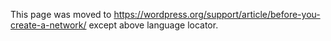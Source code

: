 {{Languages|
{{en|Before You Create A Network}}
{{pt-br|Antes de Criar uma Rede}}
{{ja|ネットワーク作成の前に}}
{{es|Antes de Crear una Red}}
}}

This page was moved to https://wordpress.org/support/article/before-you-create-a-network/ except above language locator.

<!--
This section outlines some requirements to consider before you begin [[Create A Network|creating a multisite network]].

== Do you really need a network? ==
The sites in a multisite network are separate, very much like the separate blogs at WordPress.com. They are not ''interconnected'' like things in other kinds of networks (even though plugins can create various kinds of interconnections between the sites). If you plan on creating sites that are strongly interconnected, that share data, or share users, then a multisite network might not be the best solution.

For example, if all you want is for different collections of web pages to look very different, then you can probably achieve what you want in a single site by using a plugin to switch themes, templates, or stylesheets.

For another example, if all you want is for different groups of users to have access to different information, then you can probably achieve what you want in a single site by using a plugin to switch capabilities, menus, and link URLs.

This guide describes how to install manually WordPress Multisite in your current WordPress installation. There are also available [http://codex.wordpress.org/User:Beltranrubo/BitNami_Multisite ready-to-run packages] from BitNami.

== Types of multisite network ==
You can choose between several different types of multisite network depending on how you want your network to handle URLs, and on whether it will allow end users to create new sites on demand.

Different types of network have different server requirements, which are described in a section below. If you do not have full control over your server then certain types of multisite network might not be available to you. For example, you might not have full control over your server because you use a shared hosting environment. In that case you will have to negotiate the requirements with whoever operates the hosting environment.

The sites in a network have different URLs. You can choose one of two ways for the URL to specify the site:

* Each site has a different ''subdomain''. For example: <tt>site1.example.com</tt>, <tt>site2.example.com</tt>.
* Each site has a different ''path''. For example: <tt>example.com/site1</tt>, <tt>example.com/site2</tt>

Additionally, you can map domains like <tt>example1.com</tt>, <tt>example2.com</tt>, etc, however  a plugin is suggested. You can make the changes directly in the network settings, but it's considered advanced administration.

[[File:sites-edit-site.png||Properties of a site in a network. The site's URL is http://example3.com/]]

You can also choose whether or not to allow end users to create new sites on demand. Domain-based on-demand sites are normally only possible using subdomains like <tt>site1.example.com</tt> and <tt>site2.example.com</tt>. Path-based on-demand sites are also possible.

The multisite installation process uses different terminology. A ''sub-domain install'' creates a domain-based network, even though you might use separate domains, and not subdomains, for your sites. A ''sub-directory install'' creates a path-based network, even though it does not use file system directories. If you want to use a ''sub-domain'' install, you must install WordPress in the root of your webpath (i.e. domain.com) however it does <em>not</em> need to be installed in the root (i.e. /public_html/) if you choose to run WordPress from it's own directory.

After the multisite network installation is complete, WordPress uses the terminology ''domain'' and ''path'' for each site's domain and path in the Network Admin user interface. A super admin (that is, a multisite network administrator) can edit sites' domain and path settings, although it is unusual to do this to established sites because it changes their URLs.

Plugins can extend the options available and help with administration. Search the [https://wordpress.org/plugins/ Plugin Directory] by 'multisite' or [https://wordpress.org/plugins/search/multisite/ click this link].

== Admin Requirements ==
To create a multisite network you must be the administrator of a WordPress installation, and you normally need access to the server's file system so that you can edit files and create a directory. For example, you could access the server's file system using [[Glossary#FTP|FTP]], or using the File Manager in [[Glossary#cPanel|cPanel]], or in some other way.

You do not necessarily need any knowledge of WordPress [[Glossary#Developer|development]], [[Glossary#PHP|PHP]], [[Glossary#HTML|HTML]], [[Glossary#CSS|CSS]], server administration or system administration, although knowledge of these things might be useful for troubleshooting or for customizing your multisite network after installation.

== Server Requirements ==
When you are planning a network, it can sometimes be helpful to use a development server for initial testing. However, setting up a development server that exactly matches your production server is not always possible, and transferring an entire network to a production server may not be easy. A test site on your production server is sometimes a more useful way to test your planned network.

In all cases, you will need to make sure your server can use the more complex .htaccess (or nginx.conf or web.config) rules that Multisite requires.

Multisite requires [[Glossary#mod_rewrite|mod_rewrite]] to be loaded on the Apache server, support for it in [[Glossary#.htaccess|.htaccess]] files, and Options FollowSymLinks either already enabled or at least not permanently disabled. If you have access to the server configuration, then you could use a Directory section instead of a .htaccess file. Also make sure that your httpd.conf file is set for "AllowOverride" to be "All" or "Options All" for the vhost of the domain. You can ask your webhost for more information on any of this.

Some server requirements depend on the type of multisite network you want to create, as follows.

=== Domain-based ===
Also known as 'Subdomain' installs, a Domain-based network uses URLs like <code>http://subsite.example.com</code>

A domain-based network maps different domain names to the same directory in the server's file system where WordPress is installed. You can do this in various ways, for example:

* by configuring wildcard subdomains
* by configuring virtual hosts, specifying the same document root for each
* by creating addon domains or subdomains in [[Glossary#cPanel|cPanel]] or in a similar web hosting control panel

On-demand domain-based sites require the wildcard subdomains method. You can create additional sites manually in the same network using other methods.

Whichever methods you use, you will need to configure your DNS (to map the domain name to the server's IP address) and server (to map the domain name to the WordPress installation directory). WordPress will then map the domain name to the site.

WordPress ''must'' run from the root of your webfolder (i.e. <tt>public_html</tt>) for subdomains to work correctly. They will not work from within a subdirectory.

External links:
*[http://en.wikipedia.org/wiki/Wildcard_DNS_record Wildcard DNS record] (Wikipedia)
*[http://httpd.apache.org/docs/current/vhosts/ Apache Virtual Host] (Apache HTTP Server documentation)
*[https://documentation.cpanel.net/display/ALD/Subdomains cPanel Subdomains] (cPanel documentation)

For some examples of how to configure wildcard subdomains on various systems, see: [[Configuring Wildcard Subdomains]]

=== Path-based ===
Also known as 'Subfolder' installs, a path-based network uses URLs like <code>http://example.com/subsite</code>

If you are using pretty permalinks in your site already, then a path-based network will work as well, and you do not need any of the other information in this section. That said, be aware that your main site will use the following URL pattern for posts: <code>http://example.com/blog/[postformat]/</code>

At this time, you <strong>cannot</strong> remove the blog slug without manual configuration to the network options in a non-obvious place. It's not recommended.

== WordPress Settings Requirements ==
When you install a multisite network you start from an existing WordPress installation. If it is a fresh install with its own domain name, then you do not need to read this section. If it is an established site, or not reachable using just a domain name, then the following requirements apply to allow it to be converted to a multisite network.

=== Be Aware ===

[[Giving WordPress Its Own Directory|Giving WordPress its own directory]] works with Multisite as of 3.5, however you must make the 'own directory' changes before you activate Multisite.

While it's not recommended to use www in your domain URL, if you chose to do so and plan to use <em>subdomains</em> for multisite, make sure that <strong>both</strong> the site address and the WordPress address are the same. Also keep in mind some hosts will default to showing this sort of URL:

[[image:no-www.png]]

For this, and many other reasons, we do not suggest you use www in your domain name whenever possible. If you plan on changing them to <code>domain.com</code> or <code>www.domain.com</code>, do so <em>before</em> you begin the rest of the setup for multisite, as changing the domain name after the fact is more complicated.

=== Restrictions ===

You '''cannot create a network''' in the following cases:
* "WordPress address (URL)" uses a port number other than ':80', ':443'.

You ''cannot choose '''Sub-domain''' Install'' (for a domain-based network) in the following cases:
* The WordPress URL contains a path, not just a domain. (That is, WordPress is not installed in a document root, or you are not using the URL of that document root.)
* "WordPress address (URL)" is <code>localhost</code>.
* "WordPress address (URL)" is IP address such as <var>127.0.0.1</var>.

(Note that you can create a domain-based network on your local machine for testing purposes by using your hosts file to map some other hostnames to the IP address 127.0.0.1, so that you never have to use the hostname <code>localhost</code>.)

You ''cannot choose '''Sub-directory''' Install'' (for a path-based network) if your existing WordPress installation has been set up for more than a month, due to issues with existing permalinks. (This problem will be fixed in a future version. See [[Multisite_Network_Administration#Switching_network_types|Switching network types]] for more information.)

(See {{Trac|wp-admin/network.php}} for more detail)

[[Category:WPMS]]
[[Category:Network]]
[[Category:UI Link]]
[[Category:Hosting]]
-->